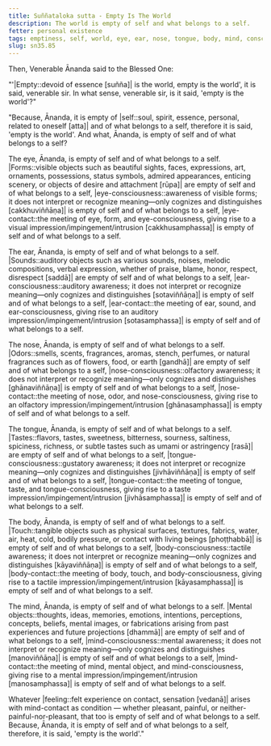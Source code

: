 ```yaml
---
title: Suññataloka sutta - Empty Is The World
description: The world is empty of self and what belongs to a self.
fetter: personal existence
tags: emptiness, self, world, eye, ear, nose, tongue, body, mind, consciousness, contact, feeling, sn, sn35
slug: sn35.85
---
```


Then, Venerable Ānanda said to the Blessed One:

"'|Empty::devoid of essence [suñña]| is the world, empty is the world', it is said, venerable sir. In what sense, venerable sir, is it said, 'empty is the world'?"

"Because, Ānanda, it is empty of |self::soul, spirit, essence, personal, related to oneself [atta]| and of what belongs to a self, therefore it is said, 'empty is the world'. And what, Ānanda, is empty of self and of what belongs to a self?

The eye, Ānanda, is empty of self and of what belongs to a self. |Forms::visible objects such as beautiful sights, faces, expressions, art, ornaments, possessions, status symbols, admired appearances, enticing scenery, or objects of desire and attachment [rūpa]| are empty of self and of what belongs to a self, |eye-consciousness::awareness of visible forms; it does not interpret or recognize meaning—only cognizes and distinguishes [cakkhuviññāṇa]| is empty of self and of what belongs to a self, |eye-contact::the meeting of eye, form, and eye-consciousness, giving rise to a visual impression/impingement/intrusion [cakkhusamphassa]| is empty of self and of what belongs to a self.

The ear, Ānanda, is empty of self and of what belongs to a self. |Sounds::auditory objects such as various sounds, noises, melodic compositions, verbal expression, whether of praise, blame, honor, respect, disrespect [saddā]| are empty of self and of what belongs to a self, |ear-consciousness::auditory awareness; it does not interpret or recognize meaning—only cognizes and distinguishes [sotaviññāṇa]| is empty of self and of what belongs to a self, |ear-contact::the meeting of ear, sound, and ear-consciousness, giving rise to an auditory impression/impingement/intrusion [sotasamphassa]| is empty of self and of what belongs to a self.

The nose, Ānanda, is empty of self and of what belongs to a self. |Odors::smells, scents, fragrances, aromas, stench, perfumes, or natural fragrances such as of flowers, food, or earth [gandhā]| are empty of self and of what belongs to a self, |nose-consciousness::olfactory awareness; it does not interpret or recognize meaning—only cognizes and distinguishes [ghānaviññāṇa]| is empty of self and of what belongs to a self, |nose-contact::the meeting of nose, odor, and nose-consciousness, giving rise to an olfactory impression/impingement/intrusion [ghānasamphassa]| is empty of self and of what belongs to a self.

The tongue, Ānanda, is empty of self and of what belongs to a self. |Tastes::flavors, tastes, sweetness, bitterness, sourness, saltiness, spiciness, richness, or subtle tastes such as umami or astringency [rasā]| are empty of self and of what belongs to a self, |tongue-consciousness::gustatory awareness; it does not interpret or recognize meaning—only cognizes and distinguishes [jivhāviññāṇa]| is empty of self and of what belongs to a self, |tongue-contact::the meeting of tongue, taste, and tongue-consciousness, giving rise to a taste impression/impingement/intrusion [jivhāsamphassa]| is empty of self and of what belongs to a self.

The body, Ānanda, is empty of self and of what belongs to a self. |Touch::tangible objects such as physical surfaces, textures, fabrics, water, air, heat, cold, bodily pressure, or contact with living beings [phoṭṭhabbā]| is empty of self and of what belongs to a self, |body-consciousness::tactile awareness; it does not interpret or recognize meaning—only cognizes and distinguishes [kāyaviññāṇa]| is empty of self and of what belongs to a self, |body-contact::the meeting of body, touch, and body-consciousness, giving rise to a tactile impression/impingement/intrusion [kāyasamphassa]| is empty of self and of what belongs to a self.

The mind, Ānanda, is empty of self and of what belongs to a self. |Mental objects::thoughts, ideas, memories, emotions, intentions, perceptions, concepts, beliefs, mental images, or fabrications arising from past experiences and future projections [dhammā]| are empty of self and of what belongs to a self, |mind-consciousness::mental awareness; it does not interpret or recognize meaning—only cognizes and distinguishes [manoviññāṇa]| is empty of self and of what belongs to a self, |mind-contact::the meeting of mind, mental object, and mind-consciousness, giving rise to a mental impression/impingement/intrusion [manosamphassa]| is empty of self and of what belongs to a self.

Whatever |feeling::felt experience on contact, sensation [vedanā]| arises with mind-contact as condition — whether pleasant, painful, or neither-painful-nor-pleasant, that too is empty of self and of what belongs to a self. Because, Ānanda, it is empty of self and of what belongs to a self, therefore, it is said, 'empty is the world'."